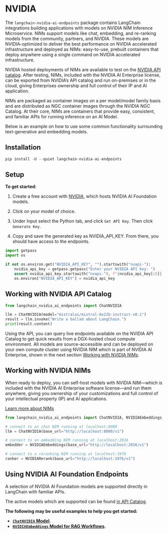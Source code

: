 # NVIDIA

The `langchain-nvidia-ai-endpoints` package contains LangChain integrations building applications with models on NVIDIA NIM Inference Microservice. NIMs support models like chat, embedding, and re-ranking models from the community,  partners, and NVIDIA. These models are NVIDIA-optimized to deliver the best performance on NVIDIA accelerated infrastructure and deployed as NIMs: easy-to-use, prebuilt containers that deploy anywhere using a single command on NVIDIA accelerated infrastructure. 

NVIDIA hosted deployments of NIMs are available to test on the [NVIDIA API catalog](https://build.nvidia.com/). After testing, NIMs, included with the NVIDIA AI Enterprise license, can be exported from NVIDIA’s API catalog and run on-premises or in the cloud, giving Enterprises ownership and full control of their IP and AI application. 

NIMs are packaged as container images on a per model/model family basis and are distributed as NGC container images through the NVIDIA NGC Catalog. At their core, NIMs are containers that provide easy, consistent, and familiar APIs for running inference on an AI Model. 

Below is an example on how to use some common functionality surrounding text-generative and embedding models.

## Installation

```python
pip install -U --quiet langchain-nvidia-ai-endpoints
```

## Setup

**To get started:**

1. Create a free account with [NVIDIA](https://build.nvidia.com/), which hosts NVIDIA AI Foundation models.

2. Click on your model of choice.

3. Under Input select the Python tab, and click `Get API Key`. Then click `Generate Key`.

4. Copy and save the generated key as NVIDIA_API_KEY. From there, you should have access to the endpoints.

```python
import getpass
import os

if not os.environ.get("NVIDIA_API_KEY", "").startswith("nvapi-"):
    nvidia_api_key = getpass.getpass("Enter your NVIDIA API key: ")
    assert nvidia_api_key.startswith("nvapi-"), f"{nvidia_api_key[:5]}... is not a valid key"
    os.environ["NVIDIA_API_KEY"] = nvidia_api_key
```
## Working with NVIDIA API Catalog

```python
from langchain_nvidia_ai_endpoints import ChatNVIDIA

llm = ChatNVIDIA(model="mistralai/mixtral-8x22b-instruct-v0.1")
result = llm.invoke("Write a ballad about LangChain.")
print(result.content)
```

Using the API, you can query live endpoints available on the NVIDIA API Catalog to get quick results from a DGX-hosted cloud compute environment. All models are source-accessible and can be deployed on your own compute cluster using NVIDIA NIM which is part of NVIDIA AI Enterprise, shown in the next section [Working with NVIDIA NIMs](##working-with-nvidia-nims). 

## Working with NVIDIA NIMs
When ready to deploy, you can self-host models with NVIDIA NIM—which is included with the NVIDIA AI Enterprise software license—and run them anywhere, giving you ownership of your customizations and full control of your intellectual property (IP) and AI applications.

[Learn more about NIMs](https://developer.nvidia.com/blog/nvidia-nim-offers-optimized-inference-microservices-for-deploying-ai-models-at-scale/)

```python
from langchain_nvidia_ai_endpoints import ChatNVIDIA, NVIDIAEmbeddings, NVIDIARerank

# connect to an chat NIM running at localhost:8000
llm = ChatNVIDIA(base_url="http://localhost:8000/v1")

# connect to an embedding NIM running at localhost:2016
embedder = NVIDIAEmbeddings(base_url="http://localhost:2016/v1")

# connect to a reranking NIM running at localhost:1976
ranker = NVIDIARerank(base_url="http://localhost:1976/v1")
```

## Using NVIDIA AI Foundation Endpoints

A selection of NVIDIA AI Foundation models are supported directly in LangChain with familiar APIs.

The active models which are supported can be found [in API Catalog](https://build.nvidia.com/).

**The following may be useful examples to help you get started:**
- **[`ChatNVIDIA` Model](/docs/integrations/chat/nvidia_ai_endpoints).**
- **[`NVIDIAEmbeddings` Model for RAG Workflows](/docs/integrations/text_embedding/nvidia_ai_endpoints).**
